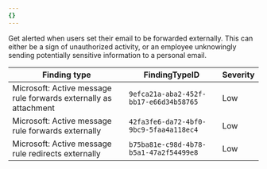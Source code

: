 ```yaml
---
{}
---
```


Get alerted when users set their email to be forwarded externally. This can either be a sign of unauthorized activity, or an employee unknowingly sending potentially sensitive information to a personal email.

| Finding type                                                     | FindingTypeID                          | Severity |
| ---------------------------------------------------------------- | -------------------------------------- | -------- |
| Microsoft: Active message rule forwards externally as attachment | `9efca21a-aba2-452f-bb17-e66d34b58765` | Low      |
| Microsoft: Active message rule forwards externally               | `42fa3fe6-da72-4bf0-9bc9-5faa4a118ec4` | Low      |
| Microsoft: Active message rule redirects externally              | `b75ba81e-c98d-4b78-b5a1-47a2f54499e8` | Low      |
